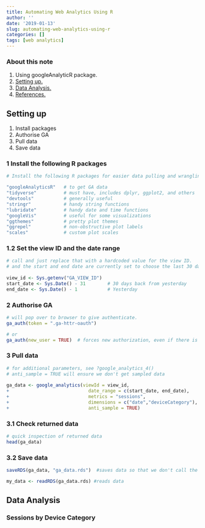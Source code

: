 ```yaml
---
title: Automating Web Analytics Using R
author: ''
date: '2019-01-13'
slug: automating-web-analytics-using-r
categories: []
tags: [web analytics]
---
```






### About this note 
1.  Using googleAnalyticR package.
2.  [Setting up.](#test1)
3.  [Data Analysis.](#test2)
6.  [References.](#test3)

## Setting up 

1.  Install packages
2.  Authorise GA
3.  Pull data
4.  Save data 
 
### 1 Install the following R packages {#test1}
 
```r
# Install the following R packages for easier data pulling and wrangling.

"googleAnalyticsR"   # to get GA data
"tidyverse"          # must have, includes dplyr, ggplot2, and others
"devtools"           # generally useful
"stringr"            # handy string functions
"lubridate"          # handy date and time functions
"googleVis"          # useful for some visualizations
"ggthemes"           # pretty plot themes
"ggrepel"            # non-obstructive plot labels
"scales"             # custom plot scales
```

### 1.2  Set the view ID and the date range
 
```r
# call and just replace that with a hardcoded value for the view ID. 
# and the start and end date are currently set to choose the last 30 days, but can be hardcoded as well
 
view_id <- Sys.getenv("GA_VIEW_ID")
start_date <- Sys.Date() - 31        # 30 days back from yesterday
end_date <- Sys.Date() - 1           # Yesterday
```
### 2 Authorise GA 
 
```r
# will pop over to browser to give authenticate.
ga_auth(token = ".ga-httr-oauth")

# or
ga_auth(new_user = TRUE)  # forces new authorization, even if there is a cached token

```

### 3 Pull data

```r
# for additional parameters, see ?google_analytics_4() 
# anti_sample = TRUE will ensure we don't get sampled data
 
ga_data <- google_analytics(viewId = view_id,
+                             date_range = c(start_date, end_date),
+                             metrics = "sessions",
+                             dimensions = c("date","deviceCategory"),
+                             anti_sample = TRUE)
```
### 3.1 Check returned data

```r
# quick inspection of returned data
head(ga_data)
```
### 3.2 Save data

```r
saveRDS(ga_data, "ga_data.rds")  #saves data so that we don't call the API everytime

my_data <- readRDS(ga_data.rds) #reads data
```

## Data Analysis {#test2}

### Sessions by Device Category



